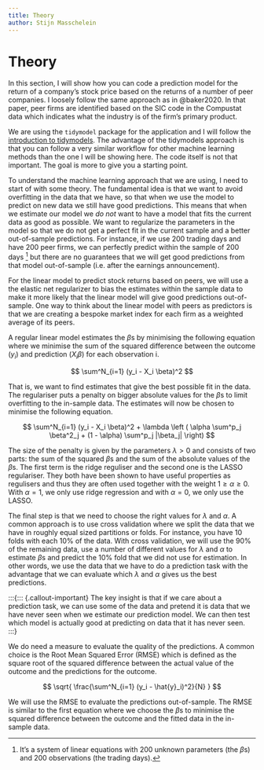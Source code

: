 ```yaml
---
title: Theory
author: Stijn Masschelein
---
```



# Theory

In this section, I will show how you can code a prediction model for the return of a company's stock price based on the returns of a number of peer companies. I loosely follow the same approach as in @baker2020. In that paper, peer firms are identified based on the SIC code in the Compustat data which indicates what the industry is of the firm's primary product.

We are using the `tidymodel` package for the application and I will follow the [introduction to tidymodels](https://www.tidymodels.org/start/). The advantage of the tidymodels approach is that you can follow a very similar workflow for other machine learning methods than the one I will be showing here. The code itself is not that important. The goal is more to give you a starting point.

To understand the machine learning approach that we are using, I need to start of with some theory. The fundamental idea is that we want to avoid overfitting in the data that we have, so that when we use the model to predict on new data we still have good predictions. This means that when we estimate our model we *do not* want to have a model that fits the current data as good as possible. We want to regularize the parameters in the model so that we do not get a perfect fit in the current sample and a better out-of-sample predictions. For instance, if we use 200 trading days and have 200 peer firms, we can perfectly predict within the sample of 200 days [^1] but there are no guarantees that we will get good predictions from that model out-of-sample (i.e. after the earnings announcement).

[^1]: It's a system of linear equations with 200 unknown parameters (the $\beta$s) and 200 observations (the trading days).

For the linear model to predict stock returns based on peers, we will use a the elastic net regularizer to bias the estimates within the sample data to make it more likely that the linear model will give good predictions out-of-sample. One way to think about the linear model with peers as predictors is that we are creating a bespoke market index for each firm as a weighted average of its peers.

A regular linear model estimates the $\beta$s by minimising the following equation where we minimise the sum of the squared difference between the outcome ($y_i$) and prediction ($X_i \beta$) for each observation i.

$$
\sum^N_{i=1} (y_i - X_i \beta)^2
$$

That is, we want to find estimates that give the best possible fit in the data. The regulariser puts a penalty on bigger absolute values for the $\beta$s to limit overfitting to the in-sample data. The estimates will now be chosen to minimise the following equation.

$$
\sum^N_{i=1} (y_i - X_i \beta)^2 + \lambda \left ( \alpha \sum^p_j \beta^2_j + (1 - \alpha) \sum^p_j |\beta_j| \right)
$$

The size of the penalty is given by the parameters $\lambda > 0$ and consists of two parts: the sum of the squared $\beta$s and the sum of the absolute values of the $\beta$s. The first term is the ridge reguliser and the second one is the LASSO regulariser. They both have been shown to have useful properties as regulisers and thus they are often used together with the weight $1 \geq \alpha \geq 0$. With $\alpha = 1$, we only use ridge regression and with $\alpha = 0$, we only use the LASSO.

The final step is that we need to choose the right values for $\lambda$ and $\alpha$. A common approach is to use cross validation where we split the data that we have in roughly equal sized partitions or folds. For instance, you have 10 folds with each 10% of the data. With cross validation, we will use the 90% of the remaining data, use a number of different values for $\lambda$ and $\alpha$ to estimate $\beta$s and predict the 10% fold that we did not use for estimation. In other words, we use the data that we have to do a prediction task with the advantage that we can evaluate which $\lambda$ and $\alpha$ gives us the best predictions.

:::{::: {.callout-important}
The key insight is that if we care about a prediction task, we can use some of the data and pretend it is data that we have never seen when we estimate our prediction model. We can then test which model is actually good at predicting on data that it has never seen.
:::}

We do need a measure to evaluate the quality of the predictions. A common choice is the Root Mean Squared Error (RMSE) which is defined as the square root of the squared difference between the actual value of the outcome and the predictions for the outcome.

$$
\sqrt{ \frac{\sum^N_{i=1} (y_i - \hat{y}_i)^2}{N} }
$$

We will use the RMSE to evaluate the predictions out-of-sample. The RMSE is similar to the first equation where we choose the $\beta$s to minimise the squared difference between the outcome and the fitted data in the in-sample data.


